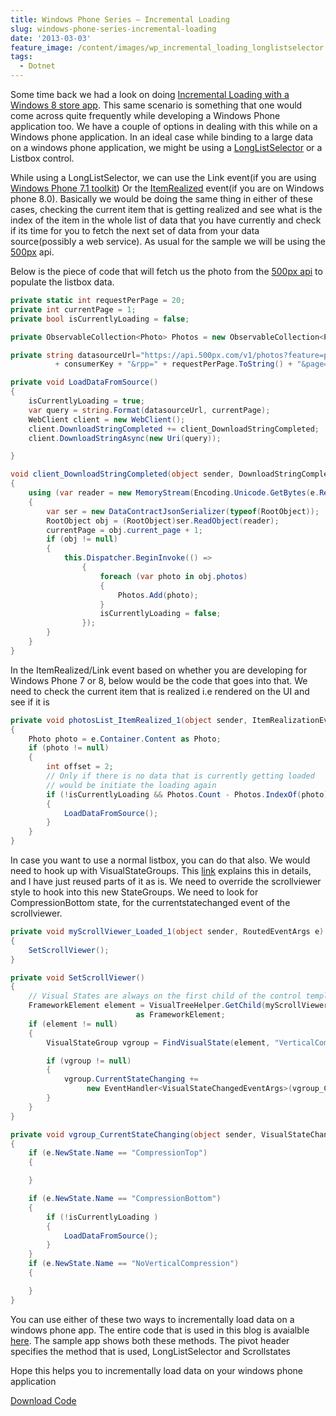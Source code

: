 ```yaml
---
title: Windows Phone Series – Incremental Loading
slug: windows-phone-series-incremental-loading
date: '2013-03-03'
feature_image: /content/images/wp_incremental_loading_longlistselector.jpg
tags:
  - Dotnet
---
```

Some time back we had a look on doing [Incremental Loading with a Windows 8 store app](http://rahulpnath.wordpress.com/2012/10/28/windows-8-series-incremental-loading/). This same scenario is something that one would come across quite frequently while developing a Windows Phone application too. We have a couple of options in dealing with this while on a Windows phone application. In an ideal case while binding to a large data on a windows phone application, we might be using a [LongListSelector](http://msdn.microsoft.com/en-US/library/windowsphone/develop/microsoft.phone.controls.longlistselector\(v=vs.105\).aspx) or a Listbox control.

While using a LongListSelector, we can use the Link event(if you are using [Windows Phone 7.1 toolkit](http://phone.codeplex.com/)) Or the [ItemRealized](http://msdn.microsoft.com/en-US/library/windowsphone/develop/microsoft.phone.controls.longlistselector.itemrealized\(v=vs.105\).aspx) event(if you are on Windows phone 8.0). Basically we would be doing the same thing in either of these cases, checking the current item that is getting realized and see what is the index of the item in the whole list of data that you have currently and check if its time for you to fetch the next set of data from your data source(possibly a web service). As usual for the sample we will be using the [500px](http://500px.com/popular) api.

Below is the piece of code that will fetch us the photo from the [500px api](http://developers.500px.com/) to populate the listbox data.

```csharp
private static int requestPerPage = 20;
private int currentPage = 1;
private bool isCurrentlyLoading = false;

private ObservableCollection<Photo> Photos = new ObservableCollection<Photo>();

private string datasourceUrl="https://api.500px.com/v1/photos?feature=popular&consumer_key="
          + consumerKey + "&rpp=" + requestPerPage.ToString() + "&page={0}";

private void LoadDataFromSource()
{
    isCurrentlyLoading = true;
    var query = string.Format(datasourceUrl, currentPage);
    WebClient client = new WebClient();
    client.DownloadStringCompleted += client_DownloadStringCompleted;
    client.DownloadStringAsync(new Uri(query));

}

void client_DownloadStringCompleted(object sender, DownloadStringCompletedEventArgs e)
{
    using (var reader = new MemoryStream(Encoding.Unicode.GetBytes(e.Result)))
    {
        var ser = new DataContractJsonSerializer(typeof(RootObject));
        RootObject obj = (RootObject)ser.ReadObject(reader);
        currentPage = obj.current_page + 1;
        if (obj != null)
        {
            this.Dispatcher.BeginInvoke(() =>
                {
                    foreach (var photo in obj.photos)
                    {
                        Photos.Add(photo);
                    }
                    isCurrentlyLoading = false;
                });
        }
    }
}

```

In the ItemRealized/Link event based on whether you are developing for Windows Phone 7 or 8, below would be the code that goes into that. We need to check the current item that is realized i.e rendered on the UI and see if it is

```csharp
private void photosList_ItemRealized_1(object sender, ItemRealizationEventArgs e)
{
    Photo photo = e.Container.Content as Photo;
    if (photo != null)
    {
        int offset = 2;
        // Only if there is no data that is currently getting loaded
        // would be initiate the loading again
        if (!isCurrentlyLoading && Photos.Count - Photos.IndexOf(photo) <= offset)
        {
            LoadDataFromSource();
        }
    }
}

```

In case you want to use a normal listbox, you can do that also. We would need to hook up with VisualStateGroups. This [link](http://blogs.msdn.com/b/slmperf/archive/2011/06/30/windows-phone-mango-change-listbox-how-to-detect-compression-end-of-scroll-states.aspx) explains this in details, and I have just reused parts of it as is. We need to override the scrollviewer style to hook into this new StateGroups. We need to look for CompressionBottom state, for the currentstatechanged event of the scrollviewer.

```csharp
private void myScrollViewer_Loaded_1(object sender, RoutedEventArgs e)
{
    SetScrollViewer();
}

private void SetScrollViewer()
{
    // Visual States are always on the first child of the control template
    FrameworkElement element = VisualTreeHelper.GetChild(myScrollViewer, 0)
                            as FrameworkElement;
    if (element != null)
    {
        VisualStateGroup vgroup = FindVisualState(element, "VerticalCompression");

        if (vgroup != null)
        {
            vgroup.CurrentStateChanging +=
                 new EventHandler<VisualStateChangedEventArgs>(vgroup_CurrentStateChanging);
        }
    }
}

private void vgroup_CurrentStateChanging(object sender, VisualStateChangedEventArgs e)
{
    if (e.NewState.Name == "CompressionTop")
    {

    }

    if (e.NewState.Name == "CompressionBottom")
    {
        if (!isCurrentlyLoading )
        {
            LoadDataFromSource();
        }
    }
    if (e.NewState.Name == "NoVerticalCompression")
    {

    }
}

```

You can use either of these two ways to incrementally load data on a windows phone app. The entire code that is used in this blog is avaialble [here](https://github.com/rahulpnath/IncrementalLoadingPhone). The sample app shows both these methods. The pivot header specifies the method that is used, LongListSelector and Scrollstates

<ImageCard src="/content/images/wp_incremental_loading_longlistselector.jpg" alt="windows phone incremental loading using longlistselector" /><ImageCard src="/content/images/wp_incremental_loading_scrollstates.jpg" alt="windows phone incremental loading using scrollstates" />

Hope this helps you to incrementally load data on your windows phone application

[Download Code](https://github.com/rahulpnath/IncrementalLoadingPhone)
